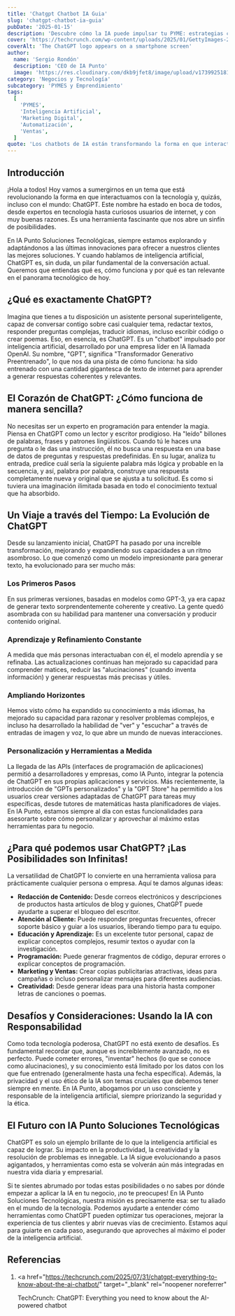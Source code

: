 ```yaml
---
title: 'Chatgpt Chatbot IA Guia'
slug: 'chatgpt-chatbot-ia-guia'
pubDate: '2025-01-15'
description: 'Descubre cómo la IA puede impulsar tu PYME: estrategias concretas de marketing, automatización y datos para aumentar ventas.'
cover: 'https://techcrunch.com/wp-content/uploads/2025/01/GettyImages-2191707579.jpg?w=1024'
coverAlt: 'The ChatGPT logo appears on a smartphone screen'
author:
  name: 'Sergio Rondón'
  description: 'CEO de IA Punto'
  image: 'https://res.cloudinary.com/dkb9jfet8/image/upload/v1739925181/sergio_gdcaeh.png'
category: 'Negocios y Tecnología'
subcategory: 'PYMES y Emprendimiento'
tags:
  [
    'PYMES',
    'Inteligencia Artificial',
    'Marketing Digital',
    'Automatización',
    'Ventas',
  ]
quote: 'Los chatbots de IA están transformando la forma en que interactuamos con la tecnología. — Carlos Monnery'
---
```

<h2 id="introduccion">Introducción</h2>

¡Hola a todos! Hoy vamos a sumergirnos en un tema que está revolucionando la forma en que interactuamos con la tecnología y, quizás, incluso con el mundo: ChatGPT. Este nombre ha estado en boca de todos, desde expertos en tecnología hasta curiosos usuarios de internet, y con muy buenas razones. Es una herramienta fascinante que nos abre un sinfín de posibilidades.

En IA Punto Soluciones Tecnológicas, siempre estamos explorando y adaptándonos a las últimas innovaciones para ofrecer a nuestros clientes las mejores soluciones. Y cuando hablamos de inteligencia artificial, ChatGPT es, sin duda, un pilar fundamental de la conversación actual. Queremos que entiendas qué es, cómo funciona y por qué es tan relevante en el panorama tecnológico de hoy.

<h2 id="que-es-exactamente-chatgpt">¿Qué es exactamente ChatGPT?</h2>

Imagina que tienes a tu disposición un asistente personal superinteligente, capaz de conversar contigo sobre casi cualquier tema, redactar textos, responder preguntas complejas, traducir idiomas, incluso escribir código o crear poemas. Eso, en esencia, es ChatGPT. Es un "chatbot" impulsado por inteligencia artificial, desarrollado por una empresa líder en IA llamada OpenAI. Su nombre, "GPT", significa "Transformador Generativo Preentrenado", lo que nos da una pista de cómo funciona: ha sido entrenado con una cantidad gigantesca de texto de internet para aprender a generar respuestas coherentes y relevantes.

<h2 id="el-corazon-de-chatgpt-como-funciona">
  El Corazón de ChatGPT: ¿Cómo funciona de manera sencilla?
</h2>

No necesitas ser un experto en programación para entender la magia. Piensa en ChatGPT como un lector y escritor prodigioso. Ha "leído" billones de palabras, frases y patrones lingüísticos. Cuando tú le haces una pregunta o le das una instrucción, él no busca una respuesta en una base de datos de preguntas y respuestas predefinidas. En su lugar, analiza tu entrada, predice cuál sería la siguiente palabra más lógica y probable en la secuencia, y así, palabra por palabra, construye una respuesta completamente nueva y original que se ajusta a tu solicitud. Es como si tuviera una imaginación ilimitada basada en todo el conocimiento textual que ha absorbido.

<h2 id="un-viaje-a-traves-del-tiempo-la-evolucion-de-chatgpt">
  Un Viaje a través del Tiempo: La Evolución de ChatGPT
</h2>

Desde su lanzamiento inicial, ChatGPT ha pasado por una increíble transformación, mejorando y expandiendo sus capacidades a un ritmo asombroso. Lo que comenzó como un modelo impresionante para generar texto, ha evolucionado para ser mucho más:

<h3 id="los-primeros-pasos">Los Primeros Pasos</h3>

En sus primeras versiones, basadas en modelos como GPT-3, ya era capaz de generar texto sorprendentemente coherente y creativo. La gente quedó asombrada con su habilidad para mantener una conversación y producir contenido original.

<h3 id="aprendizaje-y-refinamiento-constante">
  Aprendizaje y Refinamiento Constante
</h3>

A medida que más personas interactuaban con él, el modelo aprendía y se refinaba. Las actualizaciones continuas han mejorado su capacidad para comprender matices, reducir las "alucinaciones" (cuando inventa información) y generar respuestas más precisas y útiles.

<h3 id="ampliando-horizontes">Ampliando Horizontes</h3>

Hemos visto cómo ha expandido su conocimiento a más idiomas, ha mejorado su capacidad para razonar y resolver problemas complejos, e incluso ha desarrollado la habilidad de "ver" y "escuchar" a través de entradas de imagen y voz, lo que abre un mundo de nuevas interacciones.

<h3 id="personalizacion-y-herramientas-a-medida">
  Personalización y Herramientas a Medida
</h3>

La llegada de las APIs (interfaces de programación de aplicaciones) permitió a desarrolladores y empresas, como IA Punto, integrar la potencia de ChatGPT en sus propias aplicaciones y servicios. Más recientemente, la introducción de "GPTs personalizados" y la "GPT Store" ha permitido a los usuarios crear versiones adaptadas de ChatGPT para tareas muy específicas, desde tutores de matemáticas hasta planificadores de viajes. En IA Punto, estamos siempre al día con estas funcionalidades para asesorarte sobre cómo personalizar y aprovechar al máximo estas herramientas para tu negocio.

<h2 id="para-que-podemos-usar-chatgpt">
  ¿Para qué podemos usar ChatGPT? ¡Las Posibilidades son Infinitas!
</h2>

La versatilidad de ChatGPT lo convierte en una herramienta valiosa para prácticamente cualquier persona o empresa. Aquí te damos algunas ideas:

- **Redacción de Contenido:** Desde correos electrónicos y descripciones de productos hasta artículos de blog y guiones, ChatGPT puede ayudarte a superar el bloqueo del escritor.
- **Atención al Cliente:** Puede responder preguntas frecuentes, ofrecer soporte básico y guiar a los usuarios, liberando tiempo para tu equipo.
- **Educación y Aprendizaje:** Es un excelente tutor personal, capaz de explicar conceptos complejos, resumir textos o ayudar con la investigación.
- **Programación:** Puede generar fragmentos de código, depurar errores o explicar conceptos de programación.
- **Marketing y Ventas:** Crear copias publicitarias atractivas, ideas para campañas o incluso personalizar mensajes para diferentes audiencias.
- **Creatividad:** Desde generar ideas para una historia hasta componer letras de canciones o poemas.

<h2 id="desafios-y-consideraciones">
  Desafíos y Consideraciones: Usando la IA con Responsabilidad
</h2>

Como toda tecnología poderosa, ChatGPT no está exento de desafíos. Es fundamental recordar que, aunque es increíblemente avanzado, no es perfecto. Puede cometer errores, "inventar" hechos (lo que se conoce como alucinaciones), y su conocimiento está limitado por los datos con los que fue entrenado (generalmente hasta una fecha específica). Además, la privacidad y el uso ético de la IA son temas cruciales que debemos tener siempre en mente. En IA Punto, abogamos por un uso consciente y responsable de la inteligencia artificial, siempre priorizando la seguridad y la ética.

<h2 id="el-futuro-con-ia-punto-soluciones-tecnologicas">
  El Futuro con IA Punto Soluciones Tecnológicas
</h2>

ChatGPT es solo un ejemplo brillante de lo que la inteligencia artificial es capaz de lograr. Su impacto en la productividad, la creatividad y la resolución de problemas es innegable. La IA sigue evolucionando a pasos agigantados, y herramientas como esta se volverán aún más integradas en nuestra vida diaria y empresarial.

Si te sientes abrumado por todas estas posibilidades o no sabes por dónde empezar a aplicar la IA en tu negocio, ¡no te preocupes! En IA Punto Soluciones Tecnológicas, nuestra misión es precisamente esa: ser tu aliado en el mundo de la tecnología. Podemos ayudarte a entender cómo herramientas como ChatGPT pueden optimizar tus operaciones, mejorar la experiencia de tus clientes y abrir nuevas vías de crecimiento. Estamos aquí para guiarte en cada paso, asegurando que aproveches al máximo el poder de la inteligencia artificial.

<h2 id="referencias">Referencias</h2>

1.  <a
      href="https://techcrunch.com/2025/07/31/chatgpt-everything-to-know-about-the-ai-chatbot/"
      target="_blank"
      rel="noopener noreferrer"
    >
      TechCrunch: ChatGPT: Everything you need to know about the AI-powered
      chatbot
    </a>
